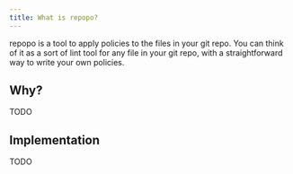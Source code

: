 ```yaml
---
title: What is repopo?
---
```


repopo is a tool to apply policies to the files in your git repo. You can think of it as a sort of lint tool for any
file in your git repo, with a straightforward way to write your own policies.

## Why?

TODO

## Implementation

TODO
